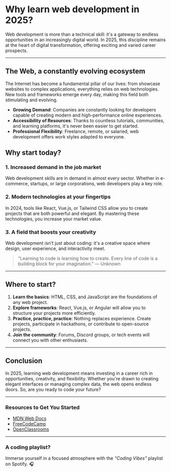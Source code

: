 <Cover
  src="https://i.pinimg.com/736x/c9/88/0a/c9880a8abf25f389be7154e8fee18270.jpg"
  alt="Image from the coding guys - from pinterest.com"
  caption="pinterest.com"
/>

# Why learn web development in 2025?

Web development is more than a technical skill: it's a gateway to endless opportunities in an increasingly digital world. In 2025, this discipline remains at the heart of digital transformation, offering exciting and varied career prospects.

---

## The Web, a constantly evolving ecosystem

The Internet has become a fundamental pillar of our lives: from showcase websites to complex applications, everything relies on web technologies. New tools and frameworks emerge every day, making this field both stimulating and evolving.

- **Growing Demand**: Companies are constantly looking for developers capable of creating modern and high-performance online experiences.
- **Accessibility of Resources**: Thanks to countless tutorials, communities, and learning platforms, it's never been easier to get started.
- **Professional Flexibility**: Freelance, remote, or salaried, web development offers work styles adapted to everyone.

## Why start today?

### 1. Increased demand in the job market

Web development skills are in demand in almost every sector. Whether in e-commerce, startups, or large corporations, web developers play a key role.

### 2. Modern technologies at your fingertips

In 2024, tools like React, Vue.js, or Tailwind CSS allow you to create projects that are both powerful and elegant. By mastering these technologies, you increase your market value.

### 3. A field that boosts your creativity

Web development isn't just about coding: it's a creative space where design, user experience, and interactivity meet.

> "Learning to code is learning how to create. Every line of code is a building block for your imagination." — Unknown

---

## Where to start?

1. **Learn the basics**: HTML, CSS, and JavaScript are the foundations of any web project.
2. **Explore frameworks**: React, Vue.js, or Angular will allow you to structure your projects more efficiently.
3. **Practice, practice, practice**: Nothing replaces experience. Create projects, participate in hackathons, or contribute to open-source projects.
4. **Join the community**: Forums, Discord groups, or tech events will connect you with other enthusiasts.

---

## Conclusion

In 2025, learning web development means investing in a career rich in opportunities, creativity, and flexibility. Whether you're drawn to creating elegant interfaces or managing complex data, the web opens endless doors. So, are you ready to code your future?

---

### Resources to Get You Started

- [MDN Web Docs](https://developer.mozilla.org/fr/)
- [FreeCodeCamp](https://www.freecodecamp.org/)
- [OpenClassrooms](https://openclassrooms.com/)

---

### A coding playlist?

Immerse yourself in a focused atmosphere with the _“Coding Vibes”_ playlist on Spotify. 🎧
